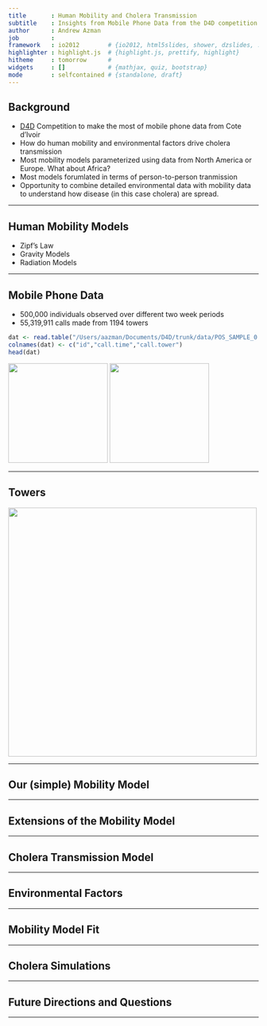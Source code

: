 ```yaml
---
title       : Human Mobility and Cholera Transmission
subtitle    : Insights from Mobile Phone Data from the D4D competition
author      : Andrew Azman
job         : 
framework   : io2012        # {io2012, html5slides, shower, dzslides, ...}
highlighter : highlight.js  # {highlight.js, prettify, highlight}
hitheme     : tomorrow      # 
widgets     : []            # {mathjax, quiz, bootstrap}
mode        : selfcontained # {standalone, draft}
---
```


## Background
- [D4D](http://www.d4d.orange.com/home) Competition to make the most of mobile phone data from Cote d'Ivoir
- How do human mobility and environmental factors drive cholera transmission
 - Most mobility models parameterized using data from North America or Europe.  What about Africa? 
 - Most models forumlated in terms of person-to-person tranmission
- Opportunity to combine detailed environmental data with mobility data to understand how disease (in this case cholera) are spread.

---

## Human Mobility Models

* Zipf's Law
* Gravity Models
* Radiation Models

---

## Mobile Phone Data

* 500,000 individuals observed over different two week periods
* 55,319,911 calls made from 1194 towers

```r
dat <- read.table("/Users/aazman/Documents/D4D/trunk/data/POS_SAMPLE_0.TSV",sep="\t",nrows=100)
colnames(dat) <- c("id","call.time","call.tower")
head(dat)
```

<img src=figures/calls_per_person.png height="200" width="200">
<img src=figures/calls_per_person.png height="200" width="200">


--- 

## Towers

<img src=figures/towers_tesselation.png height="500" width="500">

---

## Our (simple) Mobility Model

---

## Extensions of the Mobility Model

---

## Cholera Transmission Model

---

## Environmental Factors

---

## Mobility Model Fit

---

## Cholera Simulations

---

## Future Directions and Questions

---



